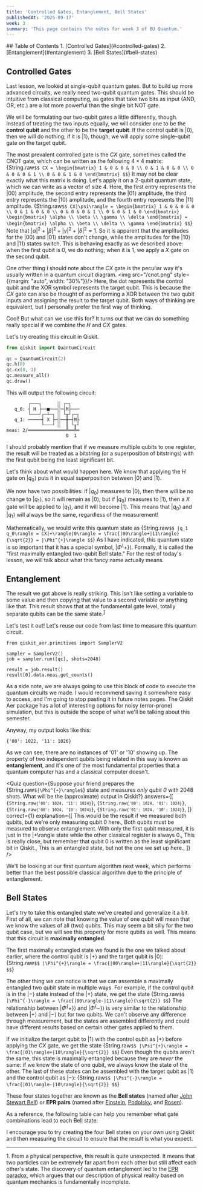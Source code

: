 ```yaml
---
title: 'Controlled Gates, Entanglement, Bell States'
publishedAt: '2025-09-17'
week: 3
summary: 'This page contains the notes for week 3 of BU Quantum.'
---
```

<KatexSpan>
## Table of Contents
1. [Controlled Gates](#controlled-gates)
2. [Entanglement](#entanglement)
3. [Bell States](#bell-states)

## Controlled Gates
Last lesson, we looked at single-qubit quantum gates. But to build up more advanced circuits, we really need two-qubit quantum gates. This should be intuitive from classical computing, as gates that take two bits as input (AND, OR, etc.) are a lot more powerful than the single bit NOT gate.

We will be formulating our two-qubit gates a little differently, though. Instead of treating the two inputs equally, we will consider one to be the **control qubit** and the other to be the **target qubit**. If the control qubit is $|0\rangle$, then we will do nothing; if it is $|1\rangle$, though, we will apply some single-qubit gate on the target qubit.

The most prevalent controlled gate is the $CX$ gate, sometimes called the CNOT gate, which can be written as the following $4 \times 4$ matrix:
{String.raw`$$
CX = \begin{bmatrix}
1 & 0 & 0 & 0 \\
0 & 1 & 0 & 0 \\
0 & 0 & 0 & 1 \\
0 & 0 & 1 & 0
\end{bmatrix}
$$`}
It may not be clear exactly what this matrix is doing. Let's apply it on a 2-qubit quantum state, which we can write as a vector of size 4. Here, the first entry represents the $|00\rangle$ amplitude, the second entry represents the $|01\rangle$ amplitude, the third entry represents the $|10\rangle$ amplitude, and the fourth entry represents the $|11\rangle$ amplitude.
{String.raw`$$
CX|\psi\rangle = \begin{bmatrix}
1 & 0 & 0 & 0 \\
0 & 1 & 0 & 0 \\
0 & 0 & 0 & 1 \\
0 & 0 & 1 & 0
\end{bmatrix} \begin{bmatrix}
\alpha \\
\beta \\
\gamma \\
\delta
\end{bmatrix} = \begin{bmatrix}
\alpha \\
\beta \\
\delta \\
\gamma
\end{bmatrix}
$$`}
Note that $|\alpha|^2+|\beta|^2+|\gamma|^2+|\delta|^2=1$. So it is apparent that the amplitudes for the $|00\rangle$ and $|01\rangle$ states don't change, while the amplitudes for the $|10\rangle$ and $|11\rangle$ states switch. This is behaving exactly as we described above: when the first qubit is 0, we do nothing; when it is 1, we apply a $X$ gate on the second qubit.

One other thing I should note about the $CX$ gate is the peculiar way it's usually written in a quantum circuit diagram.
<img src="/cnot.png" style={{margin: "auto", width: "30%"}}/>
Here, the dot represents the control qubit and the XOR symbol represents the target qubit. This is because the $CX$ gate can also be thought of as performing a XOR between the two qubit inputs and assigning the result to the target qubit. Both ways of thinking are equivalent, but I personally prefer the first way of thinking.

Cool! But what can we use this for? It turns out that we can do something really special if we combine the $H$ and $CX$ gates.

Let's try creating this circuit in Qiskit.
```py
from qiskit import QuantumCircuit

qc = QuantumCircuit(2)
qc.h(0)
qc.cx(0, 1)
qc.measure_all()
qc.draw()
```
This will output the following circuit:
```
        ┌───┐      ░ ┌─┐   
   q_0: ┤ H ├──■───░─┤M├───
        └───┘┌─┴─┐ ░ └╥┘┌─┐
   q_1: ─────┤ X ├─░──╫─┤M├
             └───┘ ░  ║ └╥┘
meas: 2/══════════════╩══╩═
                      0  1 
```
I should probably mention that if we measure multiple qubits to one register, the result will be treated as a bitstring (or a superposition of bitstrings) with the first qubit being the least significant bit.

Let's think about what would happen here. We know that applying the $H$ gate on $|q_0\rangle$ puts it in equal superposition between $|0\rangle$ and $|1\rangle$.

We now have two possibilities: if $|q_0\rangle$ measures to $|0\rangle$, then there will be no change to $|q_1\rangle$, so it will remain as $|0\rangle$; but if $|q_0\rangle$ measures to $|1\rangle$, then a $X$ gate will be applied to $|q_1\rangle$, and it will become $|1\rangle$. This means that $|q_0\rangle$ and $|q_1\rangle$ will always be the same, regardless of the measurement!

Mathematically, we would write this quantum state as
{String.raw`$$
|q_1 q_0\rangle = CX|+\rangle|0\rangle = \frac{|00\rangle+|11\rangle}{\sqrt{2}} = |\Phi^{+}\rangle
$$`}
As I have indicated, this quantum state is so important that it has a special symbol, $|\Phi^\{+\}\rangle$. Formally, it is called the "first maximally entangled two-qubit Bell state." For the rest of today's lesson, we will talk about what this fancy name actually means.

## Entanglement
The result we got above is really striking. This isn't like setting a variable to some value and then copying that value to a second variable or anything like that. This result shows that at the fundamental gate level, totally separate qubits can be the same state.<sup><a href="#foot1">1</a></sup>

Let's test it out! Let's reuse our code from last time to measure this quantum circuit.
```
from qiskit_aer.primitives import SamplerV2

sampler = SamplerV2()
job = sampler.run([qc], shots=2048)

result = job.result()
result[0].data.meas.get_counts()
```
As a side note, we are always going to use this block of code to execute the quantum circuits we made. I would recommend saving it somewhere easy to access, and I'm going to stop pasting it in future notes pages. The Qiskit Aer package has a lot of interesting options for noisy (error-prone) simulation, but this is outside the scope of what we'll be talking about this semester.

Anyway, my output looks like this:
```
{'00': 1022, '11': 1026}
```
As we can see, there are no instances of '01' or '10' showing up. The property of two independent qubits being related in this way is known as **entanglement**, and it's one of the most fundamental properties that a quantum computer has and a classical computer doesn't.

<Quiz 
    question={<span>Suppose your friend prepares the {String.raw`$|\Phi^{+}\rangle$`} state and measures <i>only qubit 0</i> with 2048 shots. What will be the (approximate) output in Qiskit?</span>}
    answers={[
        <code>{String.raw`{'00': 1024, '11': 1024}`}</code>,
        <code>{String.raw`{'00': 1024, '01': 1024}`}</code>,
        <code>{String.raw`{'00': 1024, '10': 1024}`}</code>,
        <code>{String.raw`{'01': 1024, '10': 1024}`}</code>,
    ]}
    correct={1}
    explanation={[
        <span>This would be the result if we measured both qubits, but we're only measuring qubit 0 here.</span>, 
        <span>Both qubits must be measured to observe entanglement. With only the first qubit measured, it is just in the <InlineMath>|+\rangle</InlineMath> state while the other classical register is always 0.</span>,
        <span>This is really close, but remember that qubit 0 is written as the least significant bit in Qiskit.</span>,
        <span>This is an entangled state, but not the one we set up here.</span>,
    ]}
/>

We'll be looking at our first quantum algorithm next week, which performs better than the best possible classical algorithm due to the principle of entanglement.

## Bell States
Let's try to take this entangled state we've created and generalize it a  bit. First of all, we can note that knowing the value of one qubit will mean that we know the values of all (two) qubits. This may seem a bit silly for the two qubit case, but we will see this property for more qubits as well. This means that this circuit is **maximally entangled**.

The first maximally entangled state we found is the one we talked about earlier, where the control qubit is $|+\rangle$ and the target qubit is $|0\rangle$:
{String.raw`$$
|\Phi^{+}\rangle = \frac{|00\rangle+|11\rangle}{\sqrt{2}}
$$`}

The other thing we can notice is that we can assemble a maximally entangled two qubit state in multiple ways. For example, if the control qubit is in the $|-\rangle$ state instead of the $|+\rangle$ state, we get the state
{String.raw`$$
|\Phi^{-}\rangle = \frac{|00\rangle-|11\rangle}{\sqrt{2}}
$$`}
The relationship between $|\Phi^\{+\}\rangle$ and $|\Phi^\{-\}\rangle$ is very similar to the relationship between $|+\rangle$ and $|-\rangle$ but for two qubits. We can't observe any difference through measurement, but the states are assembled differently and could have different results based on certain other gates applied to them.

If we initialize the target qubit to $|1\rangle$ with the control qubit as $|+\rangle$ before applying the $CX$ gate, we get the state
{String.raw`$$
|\Psi^{+}\rangle = \frac{|01\rangle+|10\rangle}{\sqrt{2}}
$$`}
Even though the qubits aren't the same, this state is maximally entangled because they are *never* the same: if we know the state of one qubit, we always know the state of the other. The last of these states can be assembled with the target qubit as $|1\rangle$ and the control qubit as $|-\rangle$:
{String.raw`$$
|\Psi^{-}\rangle = \frac{|01\rangle-|10\rangle}{\sqrt{2}}
$$`}

These four states together are known as the **Bell states** (named after [John Stewart Bell](https://en.wikipedia.org/wiki/John_Stewart_Bell)) or **EPR pairs** (named after [Einstein](https://en.wikipedia.org/wiki/Albert_Einstein), [Podolsky](https://en.wikipedia.org/wiki/Boris_Podolsky), and [Rosen](https://en.wikipedia.org/wiki/Nathan_Rosen)).

As a reference, the following table can help you remember what gate combinations lead to each Bell state:
<Table data={{headers: ["Control State", "Target State", "Result"], rows: [["$H|0\\rangle=|+\\rangle$", "$|0\\rangle$", "$|\\Phi^\{+\}\\rangle$"], ["$HX|0\\rangle=|-\\rangle$", "$|0\\rangle$", "$|\\Phi^\{-\}\\rangle$"], ["$H|0\\rangle=|+\\rangle$", "$X|0\\rangle=|1\\rangle$", "$|\\Psi^\{+\}\\rangle$"], ["$HX|0\\rangle=|-\\rangle$", "$X|0\\rangle=|1\\rangle$", "$|\\Psi^\{-\}\\rangle$"]]}}/>

I encourage you to try creating the four Bell states on your own using Qiskit and then measuring the circuit to ensure that the result is what you expect.
<br/>
<hr style={{width: "40%"}}/>

<a name="foot1">1</a>. From a physical perspective, this result is quite unexpected. It means that two particles can be extremely far apart from each other but still affect each other's state. The discovery of quantum entanglement led to the [EPR paradox](https://en.wikipedia.org/wiki/Einstein%E2%80%93Podolsky%E2%80%93Rosen_paradox), which argues that our description of physical reality based on quantum mechanics is fundamentally incomplete. 
</KatexSpan>